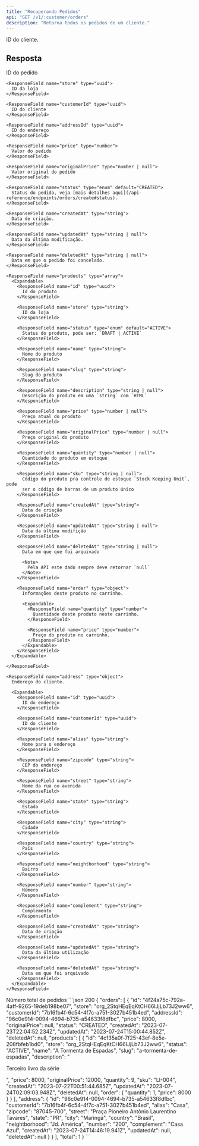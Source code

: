 ```yaml
---
title: "Recuperando Pedidos"
api: "GET /v1/:customer/orders"
description: "Retorna todos os pedidos de um cliente."
---
```


<ParamField path="customer" type="uuid" required>
  ID do cliente.
</ParamField>

## Resposta

<ResponseField name="orders" type="array">
  <Expandable>
    <ResponseField name="id" type="uuid">
      ID do pedido
    </ResponseField>

    <ResponseField name="store" type="uuid">
      ID da loja
    </ResponseField>

    <ResponseField name="customerId" type="uuid">
      ID do cliente
    </ResponseField>

    <ResponseField name="addressId" type="uuid">
      ID do endereço
    </ResponseField>

    <ResponseField name="price" type="number">
      Valor do pedido
    </ResponseField>

    <ResponseField name="originalPrice" type="number | null">
      Valor original do pedido
    </ResponseField>

    <ResponseField name="status" type="enum" default="CREATED">
      Status do pedido, veja [mais detalhes aqui](/api-reference/endpoints/orders/create#status).
    </ResponseField>

    <ResponseField name="createdAt" type="string">
      Data de criação.
    </ResponseField>

    <ResponseField name="updatedAt" type="string | null">
      Data da última modificação.
    </ResponseField>

    <ResponseField name="deletedAt" type="string | null">
      Data em que o pedido foi cancelado.
    </ResponseField>

    <ResponseField name="products" type="array">
      <Expandable>
        <ResponseField name="id" type="uuid">
          Id do produto
        </ResponseField>

        <ResponseField name="store" type="string">
          ID da loja
        </ResponseField>

        <ResponseField name="status" type="enum" default="ACTIVE">
          Status do produto, pode ser: `DRAFT | ACTIVE`
        </ResponseField>

        <ResponseField name="name" type="string">
          Nome do produto
        </ResponseField>

        <ResponseField name="slug" type="string">
          Slug do produto
        </ResponseField>

        <ResponseField name="description" type="string | null">
          Descrição do produto em uma `string` com `HTML`
        </ResponseField>

        <ResponseField name="price" type="number | null">
          Preço atual do produto
        </ResponseField>

        <ResponseField name="originalPrice" type="number | null">
          Preço original do produto
        </ResponseField>

        <ResponseField name="quantity" type="number | null">
          Quantidade do produto em estoque
        </ResponseField>

        <ResponseField name="sku" type="string | null">
          Código do produto pra controle de estoque `Stock Keeping Unit`, pode
          ser o código de barras de um produto único
        </ResponseField>

        <ResponseField name="createdAt" type="string">
          Data de criação
        </ResponseField>

        <ResponseField name="updatedAt" type="string | null">
          Data da última modifição
        </ResponseField>

        <ResponseField name="deletedAt" type="string | null">
          Data em que que foi arquivado

          <Note>
            Pela API este dado sempre deve retornar `null`
          </Note>
        </ResponseField>

        <ResponseField name="order" type="object">
          Informações deste produto no carrinho.

          <Expandable>
            <ResponseField name="quantity" type="number">
              Quantidade deste produto neste carrinho.
            </ResponseField>

            <ResponseField name="price" type="number">
              Preço do produto no carrinho.
            </ResponseField>
          </Expandable>
        </ResponseField>
      </Expandable>

    </ResponseField>

    <ResponseField name="address" type="object">
      Endereço do cliente.

      <Expandable>
        <ResponseField name="id" type="uuid">
          ID do endereço
        </ResponseField>

        <ResponseField name="customerId" type="uuid">
          ID do cliente
        </ResponseField>

        <ResponseField name="alias" type="string">
          Nome para o endereço
        </ResponseField>

        <ResponseField name="zipcode" type="string">
          CEP do endereço
        </ResponseField>

        <ResponseField name="street" type="string">
          Nome da rua ou avenida
        </ResponseField>

        <ResponseField name="state" type="string">
          Estado
        </ResponseField>

        <ResponseField name="city" type="string">
          Cidade
        </ResponseField>

        <ResponseField name="country" type="string">
          País
        </ResponseField>

        <ResponseField name="neightborhood" type="string">
          Bairro
        </ResponseField>

        <ResponseField name="number" type="string">
          Número
        </ResponseField>

        <ResponseField name="complement" type="string">
          Complemento
        </ResponseField>

        <ResponseField name="createdAt" type="string">
          Data de criação
        </ResponseField>

        <ResponseField name="updatedAt" type="string">
          Data da última utilização
        </ResponseField>

        <ResponseField name="deletedAt" type="string">
          Data em que foi arquivado
        </ResponseField>
      </Expandable>
    </ResponseField>
  </Expandable>
</ResponseField>

<ResponseField name="total" type="number">
  Número total de pedidos
</ResponseField>

<ResponseExample>
```json 200
{
  "orders": [
    {
      "id": "4f24a75c-792a-4aff-9265-19deb198be07",
      "store": "org_2StqHEqEqKtCH66IJjLb73J2ww6",
      "customerId": "7b16fb4f-6c54-4f7c-a751-3027b451b4ed",
      "addressId": "96c0e914-0094-4694-b735-a54633f8dfbc",
      "price": 8000,
      "originalPrice": null,
      "status": "CREATED",
      "createdAt": "2023-07-23T22:04:52.234Z",
      "updatedAt": "2023-07-24T15:00:44.852Z",
      "deletedAt": null,
      "products": [
        {
          "id": "4cf35a0f-7f25-43ef-8e5e-208fbfeb1bd0",
          "store": "org_2StqHEqEqKtCH66IJjLb73J2ww6",
          "status": "ACTIVE",
          "name": "A Tormenta de Espadas",
          "slug": "a-tormenta-de-espadas",
          "description": "<p>Terceiro livro da série</p>",
          "price": 8000,
          "originalPrice": 12000,
          "quantity": 9,
          "sku": "LI-004",
          "createdAt": "2023-07-22T00:51:44.685Z",
          "updatedAt": "2023-07-24T02:09:03.948Z",
          "deletedAt": null,
          "order": {
            "quantity": 1,
            "price": 8000
          }
        }
      ],
      "address": {
        "id": "96c0e914-0094-4694-b735-a54633f8dfbc",
        "customerId": "7b16fb4f-6c54-4f7c-a751-3027b451b4ed",
        "alias": "Casa",
        "zipcode": "87045-700",
        "street": "Praça Pioneiro Antônio Laurentino Tavares",
        "state": "PR",
        "city": "Maringá",
        "country": "Brasil",
        "neightborhood": "Jd. América",
        "number": "200",
        "complement": "Casa Azul",
        "createdAt": "2023-07-24T14:46:19.941Z",
        "updatedAt": null,
        "deletedAt": null
      }
    }
  ],
  "total": 1
}
```
</ResponseExample>

